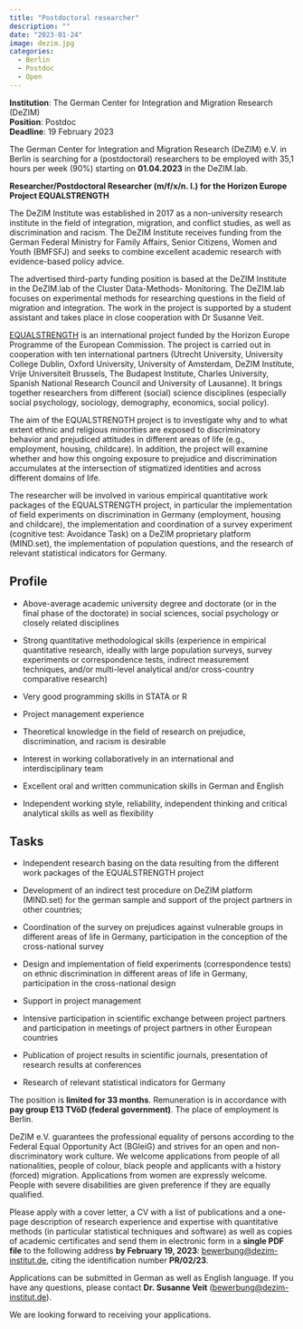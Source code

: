 ```yaml
---
title: "Postdoctoral researcher"
description: ""
date: "2023-01-24"
image: dezim.jpg
categories:
  - Berlin
  - Postdoc
  - Open
---
```


**Institution**: The German Center for Integration and Migration Research (DeZIM)  
**Position**: Postdoc  
**Deadline**: 19 February 2023 

The German Center for Integration and Migration Research (DeZIM) e.V. in Berlin is searching for a (postdoctoral) researchers to be employed with 35,1 hours per week (90%) starting on **01.04.2023** in the DeZIM.lab.


**Researcher/Postdoctoral Researcher (m/f/x/n. l.) for the Horizon Europe Project EQUALSTRENGTH**

The DeZIM Institute was established in 2017 as a non-university research institute in the field of integration, migration, and conflict studies, as well as discrimination and racism. The DeZIM Institute receives funding from the German Federal Ministry for Family Affairs, Senior Citizens, Women and Youth (BMFSFJ) and seeks to combine excellent academic research with evidence-based policy advice.  

The advertised third-party funding position is based at the DeZIM Institute in the DeZIM.lab of the Cluster Data-Methods- Monitoring. The DeZIM.lab focuses on experimental methods for researching questions in the field of migration and integration. The work in the project is supported by a student assistant and takes place in close cooperation with Dr Susanne Veit.

[EQUALSTRENGTH](https://equalstrength.eu/opportunities.html) is an international project funded by the Horizon Europe Programme of the European Commission. The project is carried out in cooperation with ten international partners (Utrecht University, University College Dublin, Oxford University, University of Amsterdam, DeZIM Institute, Vrije Universiteit Brussels, The Budapest Institute, Charles University, Spanish National Research Council and University of Lausanne). It brings together researchers from different (social) science disciplines (especially social psychology, sociology, demography, economics, social policy).

The aim of the EQUALSTRENGTH project is to investigate why and to what extent ethnic and religious minorities are exposed to discriminatory behavior and prejudiced attitudes in different areas of life (e.g., employment, housing, childcare). In addition, the project will examine whether and how this ongoing exposure to prejudice and discrimination accumulates at the intersection of stigmatized identities and across different domains of life.

The researcher will be involved in various empirical quantitative work packages of the EQUALSTRENGTH project, in particular the implementation of field experiments on discrimination in Germany (employment, housing and childcare), the implementation and coordination of a survey experiment (cognitive test: Avoidance Task) on a DeZIM proprietary platform (MIND.set), the implementation of population questions, and the research of relevant statistical indicators for Germany.

## Profile

- Above-average academic university degree and doctorate (or in the final phase of the doctorate) in social sciences, social psychology or closely related disciplines

- Strong quantitative methodological skills (experience in empirical quantitative research, ideally with large population surveys, survey experiments or correspondence tests, indirect measurement techniques, and/or multi-level analytical and/or cross-country comparative research)

- Very good programming skills in STATA or R

- Project management experience

- Theoretical knowledge in the field of research on prejudice, discrimination, and racism is desirable

- Interest in working collaboratively in an international and interdisciplinary team

- Excellent oral and written communication skills in German and English

- Independent working style, reliability, independent thinking and critical analytical skills as well as flexibility

## Tasks

- Independent research basing on the data resulting from the different work packages of the EQUALSTRENGTH project 

- Development of an indirect test procedure on DeZIM platform (MIND.set) for the german sample and support of the project partners in other countries; 

- Coordination of the survey on prejudices against vulnerable groups in different areas of life in Germany, participation in the conception of the cross-national survey 

- Design and implementation of field experiments (correspondence tests) on ethnic discrimination in different areas of life in Germany, participation in the cross-national design

- Support in project management

- Intensive participation in scientific exchange between project partners and participation in meetings of project partners in other European countries

- Publication of project results in scientific journals, presentation of research results at conferences

- Research of relevant statistical indicators for Germany


The position is **limited for 33 months**. Remuneration is in accordance with **pay group E13 TVöD (federal government)**. The place of employment is Berlin.

DeZIM e.V. guarantees the professional equality of persons according to the Federal Equal Opportunity Act (BGleiG) and strives for an open and non-discriminatory work culture. We welcome applications from people of all nationalities, people of colour, black people and applicants with a history (forced) migration. Applications from women are expressly welcome. People with severe disabilities are given preference if they are equally qualified.

Please apply with a cover letter, a CV with a list of publications and a one-page description of research experience and expertise with quantitative methods (in particular statistical techniques and software) as well as copies of academic certificates and send them in electronic form in a **single PDF file** to the following address **by February 19, 2023**: [bewerbung@dezim-institut.de](bewerbung@dezim-institut.de), citing the identification number **PR/02/23**.

Applications can be submitted in German as well as English language. If you have any questions, please contact **Dr. Susanne Veit** ([bewerbung@dezim-institut.de](bewerbung@dezim-institut.de)).

We are looking forward to receiving your applications.